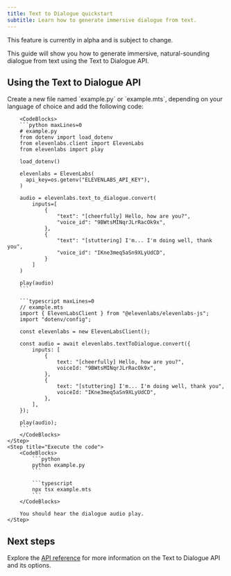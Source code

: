 ```yaml
---
title: Text to Dialogue quickstart
subtitle: Learn how to generate immersive dialogue from text.
---
```


<Warning>This feature is currently in alpha and is subject to change.</Warning>

This guide will show you how to generate immersive, natural-sounding dialogue from text using the Text to Dialogue API.

## Using the Text to Dialogue API

<Steps>
    <Step title="Create an API key">
        <Markdown src="/snippets/quickstart-api-key.mdx" />
    </Step>
    <Step title="Install the SDK">
        <Markdown src="/snippets/quickstart-install-sdk.mdx" />
    </Step>
    <Step title="Make the API request">
        Create a new file named `example.py` or `example.mts`, depending on your language of choice and add the following code:

        <CodeBlocks>
        ```python maxLines=0
        # example.py
        from dotenv import load_dotenv
        from elevenlabs.client import ElevenLabs
        from elevenlabs import play

        load_dotenv()

        elevenlabs = ElevenLabs(
          api_key=os.getenv("ELEVENLABS_API_KEY"),
        )

        audio = elevenlabs.text_to_dialogue.convert(
            inputs=[
                {
                    "text": "[cheerfully] Hello, how are you?",
                    "voice_id": "9BWtsMINqrJLrRacOk9x",
                },
                {
                    "text": "[stuttering] I'm... I'm doing well, thank you",
                    "voice_id": "IKne3meq5aSn9XLyUdCD",
                }
            ]
        )

        play(audio)
        ```

        ```typescript maxLines=0
        // example.mts
        import { ElevenLabsClient } from "@elevenlabs/elevenlabs-js";
        import "dotenv/config";

        const elevenlabs = new ElevenLabsClient();

        const audio = await elevenlabs.textToDialogue.convert({
            inputs: [
                {
                    text: "[cheerfully] Hello, how are you?",
                    voiceId: "9BWtsMINqrJLrRacOk9x",
                },
                {
                    text: "[stuttering] I'm... I'm doing well, thank you",
                    voiceId: "IKne3meq5aSn9XLyUdCD",
                },
            ],
        });

        play(audio);
        ```
        </CodeBlocks>
    </Step>
    <Step title="Execute the code">
        <CodeBlocks>
            ```python
            python example.py
            ```

            ```typescript
            npx tsx example.mts
            ```
        </CodeBlocks>

        You should hear the dialogue audio play.
    </Step>

</Steps>

## Next steps

Explore the [API reference](/docs/api-reference/text-to-dialogue/convert) for more information on the Text to Dialogue API and its options.
